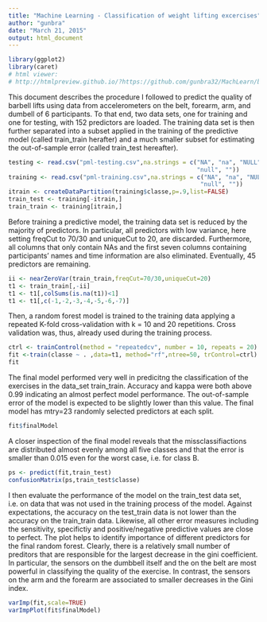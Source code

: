 ```yaml
---
title: "Machine Learning - Classification of weight lifting excercises"
author: "gunbra"
date: "March 21, 2015"
output: html_document
---
```


```r
library(ggplot2)
library(caret)
# html viewer:
# http://htmlpreview.github.io/?https://github.com/gunbra32/MachLearn/blob/master/proj.html
```
This document describes the procedure I followed to predict the quality of barbell lifts using data from accelerometers on the belt, forearm, arm, and dumbell of 6 participants.
To that end, two data sets, one for training and one for testing, with 152 predictors are loaded. 
The training data set is then further separated into a subset applied in the training of the predictive model (called train_train herafter) and a much smaller subset for estimating the out-of-sample error (called train_test hereafter).
```r

testing <- read.csv("pml-testing.csv",na.strings = c("NA", "na", "NULL",
                                                     "null", ""))
training <- read.csv("pml-training.csv",na.strings = c("NA", "na", "NULL",
                                                      "null", ""))
itrain <- createDataPartition(training$classe,p=.9,list=FALSE)
train_test <- training[-itrain,]
train_train <- training[itrain,]
```
Before training a predictive model, the training data set is reduced by the majority of predictors. 
In particular, all predictors with low variance, here setting freqCut to 70/30 and uniqueCut to 20, are discarded. Furthermore, all columns that only contain NAs and the first seven columns containing participants' names and time information are also eliminated. Eventually, 45 predictors are remaining. 
```r
ii <- nearZeroVar(train_train,freqCut=70/30,uniqueCut=20)
t1 <- train_train[,-ii]
t1 <- t1[,colSums(is.na(t1))<1]
t1 <- t1[,c(-1,-2,-3,-4,-5,-6,-7)]
```
Then, a random forest model is trained to the training data applying a repeated K-fold cross-validation with k = 10 and 20 repetitions. Cross validation was, thus, already used during the training process.
```r

ctrl <- trainControl(method = "repeatedcv", number = 10, repeats = 20)
fit <-train(classe ~ . ,data=t1, method="rf",ntree=50, trControl=ctrl)
fit
```
The final model performed very well in predicitng the classification of the exercises in the data_set train_train. Accuracy and kappa were both above 0.99 indicating an almost perfect model performance. The out-of-sample error of the model is expected to be slightly lower than this value. 
The final model has mtry=23 randomly selected predictors at each split.

```r
fit$finalModel
```

A closer inspection of the final model reveals that the missclassifiactions are distributed almost evenly among all five classes and that the error is smaller than 0.015 even for the worst case, i.e. for class B.

```r
ps <- predict(fit,train_test)
confusionMatrix(ps,train_test$classe)
```
I then evaluate the performance of the model on the train_test data set, i.e. on data that was not used in the training process of the model. Against expectations, the accuracy on the test_train data is not lower than the accuracy on the train_train data. Likewise, all other error measures including the sensitivity, specifictiy and positive/negative predictive values are close to perfect. 
The plot helps to identify importance of different predictors for the final random forest. Clearly, there is a relatively small number of preditors that are responsible for the largest decrease in the gini coefficient. In particular, the sensors on the dumbbell itself and the on the belt are most powerful in classifying the quality of the exercise. In contrast, the sensors on the arm and the forearm are associated to smaller decreases in the Gini index. 
```r
varImp(fit,scale=TRUE)
varImpPlot(fit$finalModel)
```
